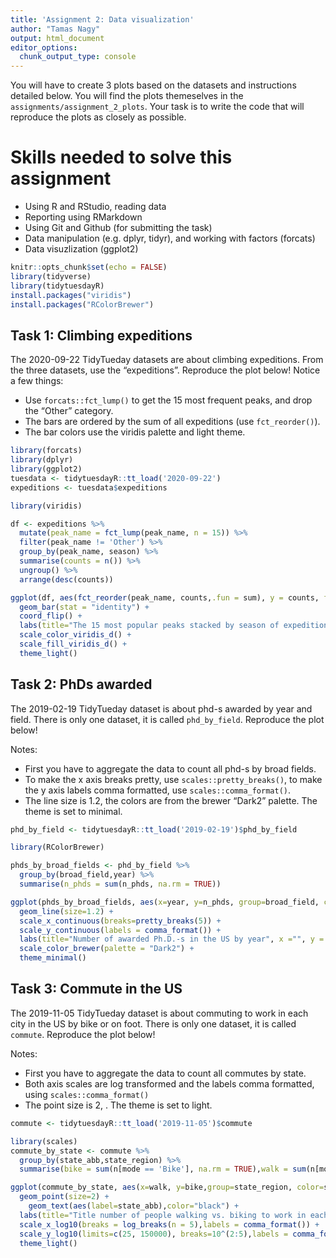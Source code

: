 ```yaml
---
title: 'Assignment 2: Data visualization'
author: "Tamas Nagy"
output: html_document
editor_options: 
  chunk_output_type: console
---
```


You will have to create 3 plots based on the datasets and instructions detailed below. You will find the plots themeselves in the `assignments/assignment_2_plots`. Your task is to write the code that will reproduce the plots as closely as possible.

# Skills needed to solve this assignment

-   Using R and RStudio, reading data
-   Reporting using RMarkdown
-   Using Git and Github (for submitting the task)
-   Data manipulation (e.g. dplyr, tidyr), and working with factors (forcats)
-   Data visuzlization (ggplot2)

```r
knitr::opts_chunk$set(echo = FALSE)
library(tidyverse)
library(tidytuesdayR)
install.packages("viridis")
install.packages("RColorBrewer")

```

## Task 1: Climbing expeditions

The 2020-09-22 TidyTueday datasets are about climbing expeditions. From the three datasets, use the "expeditions". Reproduce the plot below! Notice a few things:

-   Use `forcats::fct_lump()` to get the 15 most frequent peaks, and drop the "Other" category.
-   The bars are ordered by the sum of all expeditions (use `fct_reorder()`).
-   The bar colors use the viridis palette and light theme.

```r
library(forcats)
library(dplyr)
library(ggplot2)
tuesdata <- tidytuesdayR::tt_load('2020-09-22')
expeditions <- tuesdata$expeditions
```


```r
library(viridis)

df <- expeditions %>% 
  mutate(peak_name = fct_lump(peak_name, n = 15)) %>%
  filter(peak_name != 'Other') %>%
  group_by(peak_name, season) %>%
  summarise(counts = n()) %>%
  ungroup() %>%
  arrange(desc(counts))

ggplot(df, aes(fct_reorder(peak_name, counts,.fun = sum), y = counts, fill = season)) + 
  geom_bar(stat = "identity") + 
  coord_flip() + 
  labs(title="The 15 most popular peaks stacked by season of expedition", x ="", y = "Number of expeditions") +    
  scale_color_viridis_d() + 
  scale_fill_viridis_d() +
  theme_light() 
```

## Task 2: PhDs awarded

The 2019-02-19 TidyTueday dataset is about phd-s awarded by year and field. There is only one dataset, it is called `phd_by_field`. Reproduce the plot below!

Notes:

-   First you have to aggregate the data to count all phd-s by broad fields.
-   To make the x axis breaks pretty, use `scales::pretty_breaks()`, to make the y axis labels comma formatted, use `scales::comma_format()`.
-   The line size is 1.2, the colors are from the brewer "Dark2" palette. The theme is set to minimal.

```r
phd_by_field <- tidytuesdayR::tt_load('2019-02-19')$phd_by_field
```

```r
library(RColorBrewer)

phds_by_broad_fields <- phd_by_field %>% 
  group_by(broad_field,year) %>% 
  summarise(n_phds = sum(n_phds, na.rm = TRUE))

ggplot(phds_by_broad_fields, aes(x=year, y=n_phds, group=broad_field, color=broad_field)) +  
  geom_line(size=1.2) + 
  scale_x_continuous(breaks=pretty_breaks(5)) +
  scale_y_continuous(labels = comma_format()) +
  labs(title="Number of awarded Ph.D.-s in the US by year", x ="", y = "") +
  scale_color_brewer(palette = "Dark2") +
  theme_minimal() 
```

## Task 3: Commute in the US

The 2019-11-05 TidyTueday dataset is about commuting to work in each city in the US by bike or on foot. There is only one dataset, it is called `commute`. Reproduce the plot below!

Notes:

-   First you have to aggregate the data to count all commutes by state.
-   Both axis scales are log transformed and the labels comma formatted, using `scales::comma_format()`
-   The point size is 2, . The theme is set to light.

```r
commute <- tidytuesdayR::tt_load('2019-11-05')$commute
```


```r
library(scales)
commute_by_state <- commute %>% 
  group_by(state_abb,state_region) %>% 
  summarise(bike = sum(n[mode == 'Bike'], na.rm = TRUE),walk = sum(n[mode == 'Walk'], na.rm = TRUE))

ggplot(commute_by_state, aes(x=walk, y=bike,group=state_region, color=state_region)) +
  geom_point(size=2) + 
    geom_text(aes(label=state_abb),color="black") +
  labs(title="Title number of people walking vs. biking to work in each USA state", x ="Number of ppl walking to work(log N)", y = "Number of ppl biking to work (log N)", color="State region") +
  scale_x_log10(breaks = log_breaks(n = 5),labels = comma_format()) +
  scale_y_log10(limits=c(25, 150000), breaks=10^(2:5),labels = comma_format())+
  theme_light() 
```
